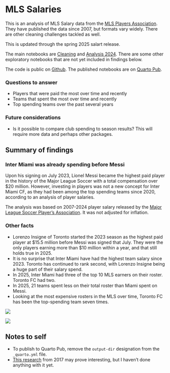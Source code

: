 # MLS Salaries

This is an analysis of MLS Salary data from the [MLS Players Association](https://mlsplayers.org/resources/salary-guide). They have published the data since 2007, but formats vary widely. There are other cleaning challenges tackled as well.

This is updated through the spring 2025 salart release.

The main notebooks are [Cleaning](01-cleaning.qmd) and [Analysis 2024](02-analysis.qmd). There are some other exploratory notebooks that are not yet included in findings below.

The code is public on [Github](https://github.com/utdata/rwd-mls-salaries). The published notebooks are on [Quarto Pub](https://christianmcdonald.quarto.pub/mls-salaries/).

### Questions to answer

-   Players that were paid the most over time and recently
-   Teams that spent the most over time and recently
-   Top spending teams over the past several years

### Future considerations

-   Is it possible to compare club spending to season results? This will require more data and perhaps other packages.

## Summary of findings

### Inter Miami was already spending before Messi

Upon his signing on July 2023, Lionel Messi became the highest paid player in the history of the Major League Soccer with a total compensation over \$20 million. However, investing in players was not a new concept for Inter Miami CF, as they had been among the top spending teams since 2020, according to an analysis of player salaries.

The analysis was based on 2007-2024 player salary released by the [Major League Soccer Player's Association](https://mlsplayers.org/resources/salary-guide). It was not adjusted for inflation.

### Other facts

-   Lorenzo Insigne of Toronto started the 2023 season as the highest paid player at \$15.5 million before Messi was signed that July. They were the only players earning more than \$10 million within a year, and that still holds true in 2025.
-   It is no surprise that Inter Miami have had the highest team salary since 2023. Toronto has continued to rank second, with Lorenzo Insigne being a huge part of their salary spend.
-   In 2025, Inter Miami had three of the top 10 MLS earners on their roster. Toronto FC had two.
-   In 2025, 21 teams spent less on their total roster than Miami spent on Messi.
-   Looking at the most expensive rosters in the MLS over time, Toronto FC has been the top-spending team seven times.

![](figures/team-salary-recent.png)

![](figures/sal_team_rank.png)

## Notes to self

-   To publish to Quarto Pub, remove the `output-dir` designation from the `_quarto.yml` file.
-   [This research](https://static1.squarespace.com/static/5b141b4a2714e53264a3db7d/t/5b14224703ce643a99571d4a/1528046159698/Goldberg_MLS_Salaries.pdf) from 2017 may prove interesting, but I haven't done anything with it yet.
